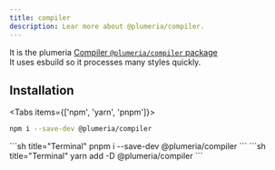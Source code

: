 ```yaml
---
title: compiler
description: Lear more about @plumeria/compiler.
---
```


It is the plumeria [Compiler `@plumeria/compiler` package](https://www.npmjs.com/package/@plumeria/compiler)  
It uses esbuild so it processes many styles quickly.

## Installation

<Tabs items={['npm',  'yarn', 'pnpm']}>
<Tab>
```sh title="Terminal"
npm i --save-dev @plumeria/compiler
```
</Tab>
<Tab>
```sh title="Terminal"
pnpm i --save-dev @plumeria/compiler
```
</Tab>
<Tab>
```sh title="Terminal"
yarn add -D @plumeria/compiler
```
</Tab>
</Tabs>

<Cards>
  <Card title="See more about css" href="/docs/reference/css" />
  <Card title="See more about Installation" href="/docs/getting-started/installation" />
</Cards>